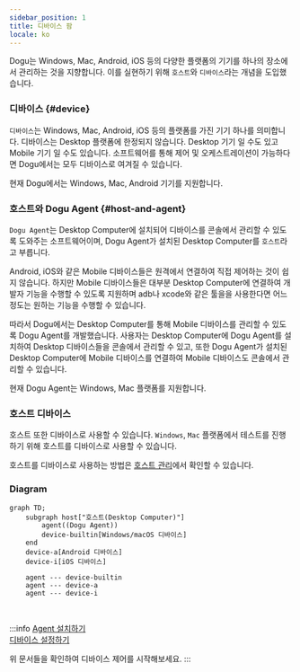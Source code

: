 ```yaml
---
sidebar_position: 1
title: 디바이스 팜
locale: ko
---
```


Dogu는 Windows, Mac, Android, iOS 등의 다양한 플랫폼의 기기를 하나의 장소에서 관리하는 것을 지향합니다.
이를 실현하기 위해 `호스트`와 `디바이스`라는 개념을 도입했습니다.

### 디바이스 {#device}

`디바이스`는 Windows, Mac, Android, iOS 등의 플랫폼를 가진 기기 하나를 의미합니다. 디바이스는 Desktop 플랫폼에 한정되지 않습니다. Desktop 기기 일 수도 있고 Mobile 기기 일 수도 있습니다.
소프트웨어를 통해 제어 및 오케스트레이션이 가능하다면 Dogu에서는 모두 디바이스로 여겨질 수 있습니다.

현재 Dogu에서는 Windows, Mac, Android 기기를 지원합니다.

### 호스트와 Dogu Agent {#host-and-agent}

`Dogu Agent`는 Desktop Computer에 설치되어 디바이스를 콘솔에서 관리할 수 있도록 도와주는 소프트웨어이며, Dogu Agent가 설치된 Desktop Computer를 `호스트`라고 부릅니다.

Android, iOS와 같은 Mobile 디바이스들은 원격에서 연결하여 직접 제어하는 것이 쉽지 않습니다.
하지만 Mobile 디바이스들은 대부분 Desktop Computer에 연결하여 개발자 기능을 수행할 수 있도록 지원하며 adb나 xcode와 같은 툴을을 사용한다면 어느정도는 원하는 기능을 수행할 수 있습니다.

따라서 Dogu에서는 Desktop Computer를 통해 Mobile 디바이스를 관리할 수 있도록 Dogu Agent를 개발했습니다.
사용자는 Desktop Computer에 Dogu Agent를 설치하여 Desktop 디바이스들을 콘솔에서 관리할 수 있고,
또한 Dogu Agent가 설치된 Desktop Computer에 Mobile 디바이스를 연결하여 Mobile 디바이스도 콘솔에서 관리할 수 있습니다.

현재 Dogu Agent는 Windows, Mac 플랫폼를 지원합니다.

### 호스트 디바이스

호스트 또한 디바이스로 사용할 수 있습니다. `Windows`, `Mac` 플랫폼에서 테스트를 진행하기 위해 호스트를 디바이스로 사용할 수 있습니다.

호스트를 디바이스로 사용하는 방법은 [호스트 관리](/management/organization/host)에서 확인할 수 있습니다.

### Diagram

```mermaid
graph TD;
    subgraph host["호스트(Desktop Computer)"]
        agent((Dogu Agent))
        device-builtin[Windows/macOS 디바이스]
    end
    device-a[Android 디바이스]
    device-i[iOS 디바이스]

    agent --- device-builtin
    agent --- device-a
    agent --- device-i

```

<br />

:::info
[Agent 설치하기](host/get-started)  
[디바이스 설정하기](device/settings)

위 문서들을 확인하여 디바이스 제어를 시작해보세요.
:::
